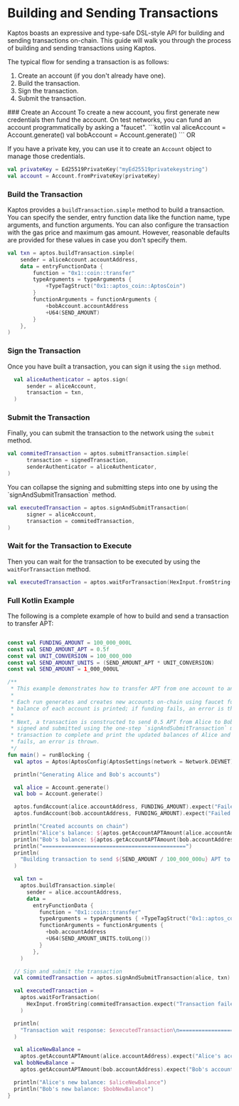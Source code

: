 
# Building and Sending Transactions

Kaptos boasts an expressive and type-safe DSL-style API for building and sending
transactions on-chain. This guide will walk you through the process of building
and sending transactions using Kaptos.

The typical flow for sending a transaction is as follows:

1. Create an account (if you don't already have one).
2. Build the transaction.
3. Sign the transaction.
4. Submit the transaction.

<Steps>
### Create an Account
  To create a new account, you first generate new credentials then fund the
  account. On test networks, you can fund an account programmatically by asking
  a "faucet".
```kotlin
val aliceAccount = Account.generate()
val bobAccount = Account.generate()
```
  OR

  If you have a private key, you can use it to create an `Account` object to manage
  those credentials.
```kotlin
val privateKey = Ed25519PrivateKey("myEd25519privatekeystring")
val account = Account.fromPrivateKey(privateKey)
```

### Build the Transaction
  Kaptos provides a `buildTransaction.simple` method to build a transaction. You can specify
  the sender, entry function data like the function name, type arguments, and function arguments.
  You can also configure the transaction with the gas price and maximum gas amount. However, reasonable
  defaults are provided for these values in case you don't specify them.

```kotlin
val txn = aptos.buildTransaction.simple(
    sender = aliceAccount.accountAddress,
    data = entryFunctionData {
        function = "0x1::coin::transfer"
        typeArguments = typeArguments {
            +TypeTagStruct("0x1::aptos_coin::AptosCoin")
        }
        functionArguments = functionArguments {
            +bobAccount.accountAddress
            +U64(SEND_AMOUNT)
        }
    },
)
```

### Sign the Transaction
  Once you have built a transaction, you can sign it using the `sign` method.
```kotlin
  val aliceAuthenticator = aptos.sign(
      sender = aliceAccount,
      transaction = txn,
  )
```

### Submit the Transaction
  Finally, you can submit the transaction to the network using the `submit` method.
```kotlin
val commitedTransaction = aptos.submitTransaction.simple(
      transaction = signedTransaction,
      senderAuthenticator = aliceAuthenticator,
)
```

  <Callout type="info" emoji="ℹ️">
    You can collapse the signing and submitting steps into one by using the `signAndSubmitTransaction` method.

```kotlin
val executedTransaction = aptos.signAndSubmitTransaction(
      signer = aliceAccount,
      transaction = commitedTransaction,
)
```
  </Callout>

### Wait for the Transaction to Execute
  Then you can wait for the transaction to be executed by using the `waitForTransaction` method.
```kotlin
val executedTransaction = aptos.waitForTransaction(HexInput.fromString(commitedTransaction.expect("Transaction failed").hash))
```

</Steps>

### Full Kotlin Example

The following is a complete example of how to build and send a transaction to transfer APT:

```kotlin filename="transaction.kt"

const val FUNDING_AMOUNT = 100_000_000L
const val SEND_AMOUNT_APT = 0.5f
const val UNIT_CONVERSION = 100_000_000
const val SEND_AMOUNT_UNITS = (SEND_AMOUNT_APT * UNIT_CONVERSION)
const val SEND_AMOUNT = 1_000_000UL

/**
 * This example demonstrates how to transfer APT from one account to another.
 *
 * Each run generates and creates new accounts on-chain using faucet funding. After funding, the APT
 * balance of each account is printed; if funding fails, an error is thrown.
 *
 * Next, a transaction is constructed to send 0.5 APT from Alice to Bob. The transaction is then
 * signed and submitted using the one-step `signAndSubmitTransaction` method. We wait for the
 * transaction to complete and print the updated balances of Alice and Bob. If the transaction
 * fails, an error is thrown.
 */
fun main() = runBlocking {
  val aptos = Aptos(AptosConfig(AptosSettings(network = Network.DEVNET)))

  println("Generating Alice and Bob's accounts")

  val alice = Account.generate()
  val bob = Account.generate()

  aptos.fundAccount(alice.accountAddress, FUNDING_AMOUNT).expect("Failed to fund Alice's account")
  aptos.fundAccount(bob.accountAddress, FUNDING_AMOUNT).expect("Failed to fund Bob's account")

  println("Created accounts on chain")
  println("Alice's balance: ${aptos.getAccountAPTAmount(alice.accountAddress)}")
  println("Bob's balance: ${aptos.getAccountAPTAmount(bob.accountAddress)}")
  println("=============================================")
  println(
    "Building transaction to send ${SEND_AMOUNT / 100_000_000u} APT to Bob: ${bob.accountAddress}"
  )

  val txn =
    aptos.buildTransaction.simple(
      sender = alice.accountAddress,
      data =
        entryFunctionData {
          function = "0x1::coin::transfer"
          typeArguments = typeArguments { +TypeTagStruct("0x1::aptos_coin::AptosCoin") }
          functionArguments = functionArguments {
            +bob.accountAddress
            +U64(SEND_AMOUNT_UNITS.toULong())
          }
        },
    )

  // Sign and submit the transaction
  val commitedTransaction = aptos.signAndSubmitTransaction(alice, txn)

  val executedTransaction =
    aptos.waitForTransaction(
      HexInput.fromString(commitedTransaction.expect("Transaction failed").hash)
    )

  println(
    "Transaction wait response: $executedTransaction\n============================================="
  )

  val aliceNewBalance =
    aptos.getAccountAPTAmount(alice.accountAddress).expect("Alice's account does not exist")
  val bobNewBalance =
    aptos.getAccountAPTAmount(bob.accountAddress).expect("Bob's account does not exist")

  println("Alice's new balance: $aliceNewBalance")
  println("Bob's new balance: $bobNewBalance")
}

```


